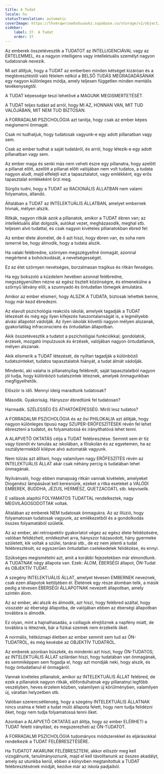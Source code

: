 ```yaml
---
title: A Tudat
locale: hu
statusTranslation: automatic
coverImage: https://lhvmrqwrcowdvduuaukz.supabase.co/storage/v1/object/public/strapi-uploads/small_cover-educacion-fundamental.webp-2d51a7828a2b1309555be27f7e2a61a0.webp
sidebar:
    label: 37. A Tudat
    order: 37
---
```

Az emberek összetévesztik a TUDATOT az INTELLIGENCIÁVAL vagy az ÉRTELEMMEL, és a nagyon intelligens vagy intellektuális személyt nagyon tudatosnak nevezik.

Mi azt állítjuk, hogy a TUDAT az emberben minden kétséget kizáróan és a megtévesztéstől való félelem nélkül a BELSŐ TUDÁS MEGRAGADÁSÁNAK egy nagyon különleges módja, amely teljesen független minden mentális tevékenységtől.

A TUDAT képessége teszi lehetővé a MAGUNK MEGISMERTETÉSÉT.

A TUDAT teljes tudást ad arról, hogy MI AZ, HONNAN VAN, MIT TUD VALÓJÁBAN, MIT NEM TUD BIZTOSAN.

A FORRADALMI PSZICHOLÓGIA azt tanítja, hogy csak az ember képes megismerni önmagát.

Csak mi tudhatjuk, hogy tudatosak vagyunk-e egy adott pillanatban vagy sem.

Csak az ember tudhat a saját tudatáról, és arról, hogy létezik-e egy adott pillanatban vagy sem.

Az ember maga és senki más nem veheti észre egy pillanatra, hogy azelőtt a pillanat előtt, azelőtt a pillanat előtt valójában nem volt tudatos, a tudata nagyon aludt, majd elfelejti ezt a tapasztalatot, vagy emlékként, egy erős tapasztalat emlékeként őrzi meg.

Sürgős tudni, hogy a TUDAT az RACIONÁLIS ÁLLATBAN nem valami folyamatos, állandó.

Általában a TUDAT az INTELEKTUÁLIS ÁLLATBAN, amelyet embernek hívnak, mélyen alszik.

Ritkák, nagyon ritkák azok a pillanatok, amikor a TUDAT ébren van; az intellektuális állat dolgozik, autókat vezet, megházasodik, meghal stb. teljesen alvó tudattal, és csak nagyon kivételes pillanatokban ébred fel:

Az ember élete álomélet, de ő azt hiszi, hogy ébren van, és soha nem ismerné be, hogy álmodik, hogy a tudata alszik.

Ha valaki felébredne, szörnyen megszégyellné önmagát, azonnal megértené a bohóckodását, a nevetségességét.

Ez az élet szörnyen nevetséges, borzalmasan tragikus és ritkán fenséges.

Ha egy bokszoló a küzdelem hevében azonnal felébredne, megszégyenülten nézne az egész tisztelt közönségre, és elmenekülne a szörnyű látvány elől, a szunnyadó és öntudatlan tömegek ámulatára.

Amikor az ember elismeri, hogy ALSZIK A TUDATA, biztosak lehettek benne, hogy már kezd ébredezni.

Az elavult pszichológia reakciós iskolái, amelyek tagadják a TUDAT létezését és még egy ilyen kifejezés haszontalanságát is, a legmélyebb alvási állapotot vádolják. Az ilyen iskolák követői nagyon mélyen alszanak, gyakorlatilag infraconsciens és öntudatlan állapotban.

Akik összetévesztik a tudatot a pszichológiai funkciókkal; gondolatok, érzések, mozgató impulzusok és érzések, valójában nagyon öntudatlanok, mélyen alszanak.

Akik elismerik a TUDAT létezését, de nyíltan tagadják a különböző tudatszinteket, tudatos tapasztalatok hiányát, a tudat álmát vádolják.

Mindenki, aki valaha is pillanatnyilag felébredt, saját tapasztalatból nagyon jól tudja, hogy különböző tudatszintek léteznek, amelyek önmagunkban megfigyelhetők.

Először is idő. Mennyi ideig maradtunk tudatosak?

Második. Gyakoriság. Hányszor ébredtünk fel tudatosan?

Harmadik. SZÉLESSÉG ÉS ÁTHATÓKÉPESSÉG. Miről lesz tudatos?

A FORRADALMI PSZICHOLÓGIA és az ősi PHILOKALIA azt állítják, hogy nagyon különleges típusú nagy SZUPER-ERŐFESZÍTÉSEK révén fel lehet ébreszteni a tudatot, és folyamatossá és irányíthatóvá lehet tenni.

A ALAPVETŐ OKTATÁS célja a TUDAT felébresztése. Semmit sem ér tíz vagy tizenöt év tanulás az iskolában, a főiskolán és az egyetemen, ha az osztálytermekből kilépve alvó automaták vagyunk.

Nem túlzás azt állítani, hogy valamilyen nagy ERŐFESZÍTÉS révén az INTELEKTUÁLIS ÁLLAT akár csak néhány percig is tudatában lehet önmagának.

Nyilvánvaló, hogy ebben manapság ritkán vannak kivételek, amelyeket Diogenész lámpásával kell keresnünk, ezeket a ritka eseteket a VALÓDI EMBEREK, BUDDHA, JÉZUS, HERMÉSZ, QUETZACOATL stb. képviselik.

E vallások alapítói FOLYAMATOS TUDATTAL rendelkeztek, nagy MEGVILÁGOSODOTTAK voltak.

Általában az emberek NEM tudatosak önmagukra. Az az illúzió, hogy folyamatosan tudatosak vagyunk, az emlékezetből és a gondolkodás összes folyamatából születik.

Az az ember, aki retrospektív gyakorlatot végez az egész élete felidézésére, valóban felidézheti, emlékezhet arra, hányszor házasodott, hány gyermeke született, kik voltak a szülei, tanárai stb., de ez nem jelenti a tudat felébresztését, ez egyszerűen öntudatlan cselekedetek felidézése, és ennyi.

Szükséges megismételni azt, amit a korábbi fejezetekben már elmondtunk. A TUDATNAK négy állapota van. Ezek: ÁLOM, ÉBERSÉGI állapot, ÖN-Tudat és OBJEKTÍV TUDAT.

A szegény INTELEKTUÁLIS ÁLLAT, amelyet tévesen EMBERNEK neveznek, csak ezen állapotok kettőjében él. Életének egy része álomban telik, a másik pedig a tévesen ÉBERSÉGI ÁLLAPOTNAK nevezett állapotban, amely szintén álom.

Az az ember, aki alszik és álmodik, azt hiszi, hogy felébred azáltal, hogy visszatér az éberségi állapotba, de valójában ebben az éberségi állapotban továbbra is álmodik.

Ez olyan, mint a hajnalhasadás, a csillagok elrejtőznek a napfény miatt, de továbbra is léteznek, bár a fizikai szemek nem érzékelik őket.

A normális, hétköznapi életben az ember semmit sem tud az ÖN-TUDATRÓL, és még kevésbé az OBJEKTÍV TUDATRÓL.

Az emberek azonban büszkék, és mindenki azt hiszi, hogy ÖN-TUDATOS; az INTELEKTUÁLIS ÁLLAT szilárdan hiszi, hogy tudatában van önmagának, és semmiképpen sem fogadja el, hogy azt mondják neki, hogy alszik, és hogy öntudatlanul él önmagáról.

Vannak kivételes pillanatok, amikor az INTELEKTUÁLIS ÁLLAT felébred, de ezek a pillanatok nagyon ritkák, előfordulhatnak egy pillanatnyi legfőbb veszélyben, heves érzelem közben, valamilyen új körülményben, valamilyen új, váratlan helyzetben stb.

Valóban szerencsétlenség, hogy a szegény INTELEKTUÁLIS ÁLLATNAK nincs uralma e felett a tudat múló állapota felett, hogy nem tudja felidézni őket, hogy nem tudja folyamatossá tenni őket.

Azonban a ALAPVETŐ OKTATÁS azt állítja, hogy az ember ELÉRHETI a TUDAT feletti irányítást, és megszerezheti az ÖN-TUDATOT.

A FORRADALMI PSZICHOLÓGIA tudományos módszerekkel és eljárásokkal rendelkezik a TUDAT FELÉBRESZTÉSÉRE.

Ha TUDATOT AKARUNK FELÉBRESZTENI, akkor először meg kell vizsgálnunk, tanulmányoznunk, majd el kell távolítanunk az összes akadályt, amely az utunkba kerül, ebben a könyvben megtanítottuk a TUDAT felébresztésének módját, kezdve már az iskola padjaiból.

